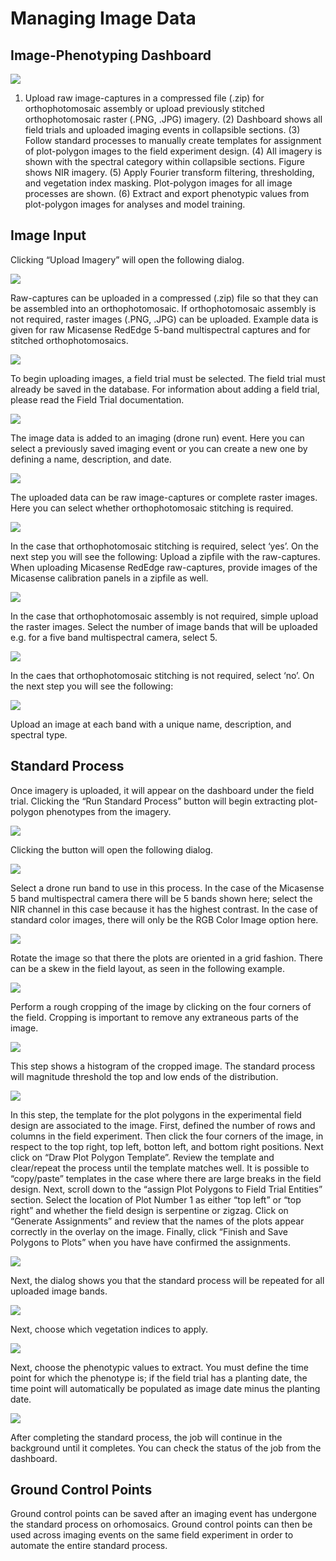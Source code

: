 # Managing Image Data

## Image-Phenotyping Dashboard

![]({{"assets/images/manage_image_phenotyping_dashboard.png" | relative_url }})

(1) Upload raw image-captures in a compressed file (.zip) for orthophotomosaic assembly or upload previously stitched orthophotomosaic raster (.PNG, .JPG) imagery. (2) Dashboard shows all field trials and uploaded imaging events in collapsible sections. (3) Follow standard processes to manually create templates for assignment of plot-polygon images to the field experiment design. (4) All imagery is shown with the spectral category within collapsible sections. Figure shows NIR imagery. (5) Apply Fourier transform filtering, thresholding, and vegetation index masking. Plot-polygon images for all image processes are shown. (6) Extract and export phenotypic values from plot-polygon images for analyses and model training.

## Image Input

Clicking "Upload Imagery" will open the following dialog.

![]({{"assets/images/manage_image_phenotyping_upload_intro.png" | relative_url }})

Raw-captures can be uploaded in a compressed (.zip) file so that they can be assembled into an orthophotomosaic. If orthophotomosaic assembly is not required, raster images (.PNG, .JPG) can be uploaded. Example data is given for raw Micasense RedEdge 5-band multispectral captures and for stitched orthophotomosaics.

![]({{"assets/images/manage_image_phenotyping_upload_field_trial.png" | relative_url }})

To begin uploading images, a field trial must be selected. The field trial must already be saved in the database. For information about adding a field trial, please read the Field Trial documentation.

![]({{"assets/images/manage_image_phenotyping_upload_drone_run.png" | relative_url }})

The image data is added to an imaging (drone run) event. Here you can select a previously saved imaging event or you can create a new one by defining a name, description, and date.

![]({{"assets/images/manage_image_phenotyping_upload_image_info_1.png" | relative_url }})

The uploaded data can be raw image-captures or complete raster images. Here you can select whether orthophotomosaic stitching is required.

![]({{"assets/images/manage_image_phenotyping_upload_image_info_2.png" | relative_url }})

In the case that orthophotomosaic stitching is required, select 'yes'. On the next step you will see the following:
Upload a zipfile with the raw-captures.
When uploading Micasense RedEdge raw-captures, provide images of the Micasense calibration panels in a zipfile as well.

![]({{"assets/images/manage_image_phenotyping_upload_images_zipfile.png" | relative_url }})

In the case that orthophotomosaic assembly is not required, simple upload the raster images. Select the number of image bands that will be uploaded e.g. for a five band multispectral camera, select 5.

![]({{"assets/images/manage_image_phenotyping_upload_image_info_3.png" | relative_url }})

In the caes that orthophotomosaic stitching is not required, select 'no'. On the next step you will see the following:

![]({{"assets/images/manage_image_phenotyping_upload_images_rasters.png" | relative_url }})

Upload an image at each band with a unique name, description, and spectral type.

## Standard Process

Once imagery is uploaded, it will appear on the dashboard under the field trial. Clicking the "Run Standard Process" button will begin extracting plot-polygon phenotypes from the imagery.

![]({{"assets/images/manage_image_phenotyping_standard_process_button.png" | relative_url }})

Clicking the button will open the following dialog.

![]({{"assets/images/manage_image_phenotyping_standard_process_intro.png" | relative_url }})

Select a drone run band to use in this process. In the case of the Micasense 5 band multispectral camera there will be 5 bands shown here; select the NIR channel in this case because it has the highest contrast. In the case of standard color images, there will only be the RGB Color Image option here.

![]({{"assets/images/manage_image_phenotyping_standard_process_drone_run_band.png" | relative_url }})

Rotate the image so that there the plots are oriented in a grid fashion. There can be a skew in the field layout, as seen in the following example.

![]({{"assets/images/manage_image_phenotyping_standard_process_rotate.png" | relative_url }})

Perform a rough cropping of the image by clicking on the four corners of the field. Cropping is important to remove any extraneous parts of the image.

![]({{"assets/images/manage_image_phenotyping_standard_process_cropping.png" | relative_url }})

This step shows a histogram of the cropped image. The standard process will magnitude threshold the top and low ends of the distribution.

![]({{"assets/images/manage_image_phenotyping_standard_process_threshold_hist.png" | relative_url }})

In this step, the template for the plot polygons in the experimental field design are associated to the image. First, defined the number of rows and columns in the field experiment. Then click the four corners of the image, in respect to the top right, top left, botton left, and bottom right positions. Next click on "Draw Plot Polygon Template". Review the template and clear/repeat the process until the template matches well. It is possible to "copy/paste" templates in the case where there are large breaks in the field design. Next, scroll down to the "assign Plot Polygons to Field Trial Entities" section. Select the location of Plot Number 1 as either "top left" or "top right" and whether the field design is serpentine or zigzag. Click on "Generate Assignments" and review that the names of the plots appear correctly in the overlay on the image. Finally, click "Finish and Save Polygons to Plots" when you have have confirmed the assignments.

![]({{"assets/images/manage_image_phenotyping_standard_process_plot_polygon.png" | relative_url }})

Next, the dialog shows you that the standard process will be repeated for all uploaded image bands.

![]({{"assets/images/manage_image_phenotyping_standard_process_apply.png" | relative_url }})

Next, choose which vegetation indices to apply.

![]({{"assets/images/manage_image_phenotyping_standard_process_vegetation_index.png" | relative_url }})

Next, choose the phenotypic values to extract. You must define the time point for which the phenotype is; if the field trial has a planting date, the time point will automatically be populated as image date minus the planting date.

![]({{"assets/images/manage_image_phenotyping_standard_process_phenotypes.png" | relative_url }})

After completing the standard process, the job will continue in the background until it completes. You can check the status of the job from the dashboard.

## Ground Control Points

Ground control points can be saved after an imaging event has undergone the standard process on orhomosaics. Ground control points can then be used across imaging events on the same field experiment in order to automate the entire standard process.
